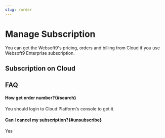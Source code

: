 ```yaml
---
slug: /order
---
```




# Manage Subscription

You can get the Websoft9's pricing, orders and billing from Cloud if you use Websoft9 Enterprise subscription.  

## Subscription on Cloud

<DocCardList items={useCurrentSidebarCategory().items}/>

## FAQ

#### How get order number?{#search}

You should login to Cloud Platform's console to get it.  

#### Can I cancel my subscription?{#unsubscribe}

Yes
